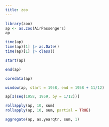 ```yaml
---
title: zoo
---
```



```r
library(zoo)
ap <- as.zoo(AirPassengers)
ap
```

```r
time(ap)
time(ap)[1] |> as.Date()
time(ap)[1] |> class()
```

```r
start(ap)
```

```r
end(ap)
```

```r
coredata(ap)
```
```r
window(ap, start = 1958, end = 1958 + 11/12)
```

```r
ap[I(seq(1958, 1959, by = 1/12))]
```

```r
rollapply(ap, 10, sum)
rollapply(ap, 10, sum, partial = TRUE)
```
```r
aggregate(ap, as.yearqtr, sum, 1)
```


